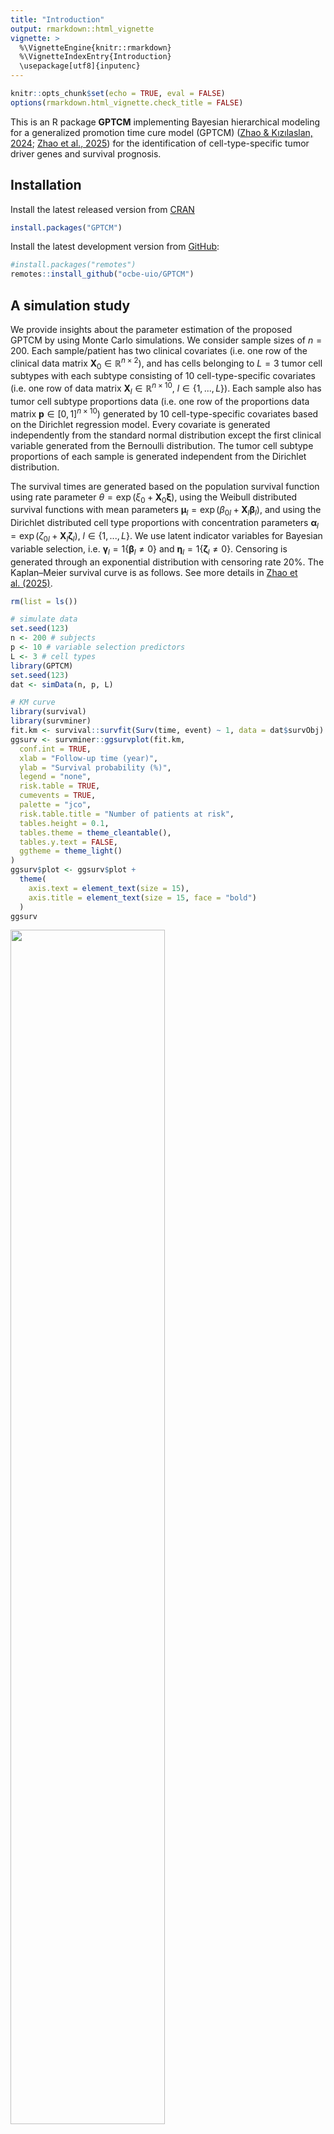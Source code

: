 ```yaml
---
title: "Introduction"
output: rmarkdown::html_vignette
vignette: >
  %\VignetteEngine{knitr::rmarkdown}
  %\VignetteIndexEntry{Introduction}
  \usepackage[utf8]{inputenc}
---
```


```r
knitr::opts_chunk$set(echo = TRUE, eval = FALSE)
options(rmarkdown.html_vignette.check_title = FALSE)
```

This is an R package **GPTCM** implementing Bayesian hierarchical modeling for a generalized promotion time cure model (GPTCM) ([Zhao \& Kızılaslan, 2024](https://doi.org/10.48550/arXiv.2408.17188); [Zhao et al., 2025](https://doi.org/10.48550/arXiv.2509.01001)) for the identification of cell-type-specific tumor driver genes and survival prognosis. 

## Installation

Install the latest released version from [CRAN](https://CRAN.R-project.org/package=GPTCM)

```r
install.packages("GPTCM")
```

Install the latest development version from [GitHub](https://github.com/ocbe-uio/GPTCM):

```r
#install.packages("remotes")
remotes::install_github("ocbe-uio/GPTCM")
```

## A simulation study

We provide insights about the parameter estimation of the proposed GPTCM by using Monte Carlo simulations. 
We consider sample sizes of $n=200$. 
Each sample/patient has two clinical covariates (i.e. one row of the clinical data matrix $\mathbf X_0\in \mathbb R^{n\times 2}$), and has cells belonging to $L=3$ tumor cell subtypes with each subtype consisting of $10$ cell-type-specific covariates (i.e. one row of data matrix $\mathbf X_l\in \mathbb R^{n\times 10}$, $l\in \{1,...,L\}$). 
Each sample also has tumor cell subtype proportions data (i.e. one row of the proportions data matrix $\mathbf p\in [0,1]^{n\times 10}$) 
generated by $10$ cell-type-specific covariates based on the Dirichlet regression model. 
Every covariate is generated independently from the standard normal distribution except the first clinical variable generated from the Bernoulli distribution. 
The tumor cell subtype proportions of each sample is generated independent from the Dirichlet distribution. 

The survival times are generated based on the population survival function using rate parameter $\theta=\exp(\xi_0+\mathbf X_0\boldsymbol\xi)$, using the Weibull distributed survival functions with 
mean parameters $\boldsymbol\mu_{l}= \exp(\beta_{0l} + \mathbf X_{l} \boldsymbol \beta_l)$, and using the Dirichlet distributed cell type proportions with concentration parameters $\boldsymbol\alpha_{l}= \exp(\zeta_{0l} + \mathbf X_{l} \boldsymbol \zeta_l)$,  $l\in \{1,...,L\}$. 
We use latent indicator variables for Bayesian variable selection, i.e. $\boldsymbol \gamma_l = 1\{\boldsymbol \beta_l\ne 0\}$ and $\boldsymbol \eta_l = 1\{\boldsymbol \zeta_l\ne 0\}$. 
Censoring is generated through an exponential distribution with censoring rate $20\%$. 
The Kaplan–Meier survival curve is as follows. 
See more details in [Zhao et al. (2025)](https://doi.org/10.48550/arXiv.2509.01001). 

```r
rm(list = ls())

# simulate data
set.seed(123)
n <- 200 # subjects
p <- 10 # variable selection predictors
L <- 3 # cell types
library(GPTCM)
set.seed(123)
dat <- simData(n, p, L)

# KM curve
library(survival)
library(survminer)
fit.km <- survival::survfit(Surv(time, event) ~ 1, data = dat$survObj)
ggsurv <- survminer::ggsurvplot(fit.km,
  conf.int = TRUE,
  xlab = "Follow-up time (year)",
  ylab = "Survival probability (%)",
  legend = "none",
  risk.table = TRUE,
  cumevents = TRUE,
  palette = "jco",
  risk.table.title = "Number of patients at risk",
  tables.height = 0.1,
  tables.theme = theme_cleantable(),
  tables.y.text = FALSE,
  ggtheme = theme_light()
)
ggsurv$plot <- ggsurv$plot +
  theme(
    axis.text = element_text(size = 15),
    axis.title = element_text(size = 15, face = "bold")
  )
ggsurv
```

<img src="../man/figures/cran_km.png" width="70%" />

After fitting GPTCM-Ber2, we compare its the survival prediction performance with other approaches (i.e. Kaplan-Meier method without covariates, classic Cox model with two clinical covariates (Cox.clin), Cox model with mean aggregate covariates (Cox.X.mean), Cox model with median aggregate covariates (Cox.X.median), Cox model with clinical and mean aggregate covariates (Cox.clin.X.mean), and frequentist semiparametric promotion time cure model with clinical variables (PTCM.clin)). 
The follow figure shows the prediction performance of time-dependent Brier scores. 
It is clear that our GPTCM has much better survival prognosis than other approaches. 

```r
## run Bayesian GPTCM
set.seed(123)
fit <- GPTCM(dat, nIter = 1100, burnin = 100)

# draw time-dependent Brier scores
plotBrier(dat,
  datMCMC = fit,
  time.star = 3,
  xlab = "Evalutation time points",
  ylab = "Prediction error"
)
```

<img src="../man/figures/cran_brier.png" width="70%" />

The following figure shows the posterior distributions of cell-type-specific effects associated with cell-type-specific progression with the black diamonds indicating true effects, and marginal posterior inclusion probabilities (mPIP) of Bayesian variable selection (BVS). 

```r
# show cel-type-specific effects
plotCoeff(dat, datMCMC = fit, estimator = "beta", bandwidth = 0.02)
# show BVS
plotCoeff(dat, datMCMC = fit, estimator = "gamma")
```

<img src="../man/figures/cran_betas.png" width="100%" />
<img src="../man/figures/cran_gammas.png" width="100%" />


The following figure shows the posterior distributions of cell-type-specific effects associated with cell-type-specific proportions, and mPIP of Bayesian variable selection. 

```r
# show cel-type-specific effects
plotCoeff(dat, datMCMC = fit, estimator = "zeta", bandwidth = 0.01)
# show BVS
plotCoeff(dat, datMCMC = fit, estimator = "eta")
```

<img src="../man/figures/cran_zetas.png" width="100%" />
<img src="../man/figures/cran_etas.png" width="100%" />

## References

Chen MH, Ibrahim JG, Sinha D (1999). 
A new Bayesian model for survival data with a surviving fraction. 
Journal of the American Statistical Association, 94(447):909--919.

Yakovlev AY, Tsodikov AD, Asselain B (1996). 
Stochastic Models of Tumor Latency and Their Biostatistical Applications. 
World Scientific, Singapore.

Zhao Z, Kızılaslan F (2024). A note on promotion time cure models with a new biological consideration. [arXiv:2408.17188](https://doi.org/10.48550/arXiv.2408.17188).

Zhao Z, Kızılaslan F, Wang S, Zucknick M (2025). Generalized promotion time cure model: A new modeling framework to identify cell-type-specific genes and improve survival prognosis. 
[arXiv:2509.01001](https://doi.org/10.48550/arXiv.2509.01001).
